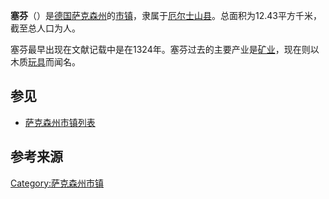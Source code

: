 {{noteTA|G1=德国地名|G2=Landkreis|G3=单位}}
{{Infobox Germany municipality
| district = [[厄尔士山县|厄尔士山县]]
| footnotes = 资料最后更新：{{date|2021-07-26|iso}}
}}
'''塞芬'''（{{lang-de|Seiffen}}）是[[德国|德国]][[萨克森州|萨克森州]]的[[市镇_(德国)|市镇]]，隶属于[[厄尔士山县|厄尔士山县]]。总面积为12.43平方千米，截至{{wikidata|qualifier|P1082|P585}}总人口为{{wikidata|property|normal+|P1082}}人。

塞芬最早出现在文献记载中是在1324年。塞芬过去的主要产业是[[矿业|矿业]]，现在则以木质[[玩具|玩具]]而闻名。

== 参见 ==
*[[萨克森州市镇列表|萨克森州市镇列表]]

== 参考来源 ==
{{reflist}}

{{厄尔士山县行政区划}}
{{Authority control}}
{{DEFAULTSORT:Seiffen}}
[[Category:萨克森州市镇|Category:萨克森州市镇]]